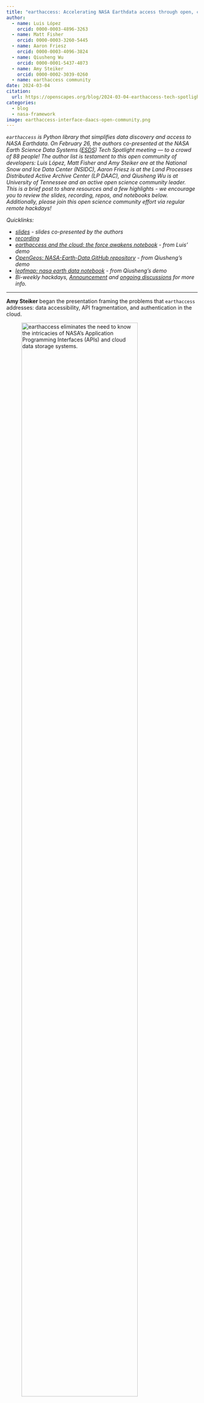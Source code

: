 ```yaml
---
title: "earthaccess: Accelerating NASA Earthdata access through open, collaborative development"
author: 
  - name: Luis López
    orcid: 0000-0003-4896-3263
  - name: Matt Fisher
    orcid: 0000-0003-3260-5445
  - name: Aaron Friesz
    orcid: 0000-0003-4096-3824
  - name: Qiusheng Wu
    orcid: 0000-0001-5437-4073
  - name: Amy Steiker
    orcid: 0000-0002-3039-0260  
  - name: earthaccess community
date: 2024-03-04 
citation:                                                                           
  url: https://openscapes.org/blog/2024-03-04-earthaccess-tech-spotlight/ 
categories: 
  - blog    
  - nasa-framework 
image: earthaccess-interface-daacs-open-community.png
---
```


*`earthaccess` is Python library that simplifies data discovery and access to NASA Earthdata. On February 26, the authors co-presented at the NASA Earth Science Data Systems ([ESDS](https://www.earthdata.nasa.gov/esds)) Tech Spotlight meeting — to a crowd of 88 people! The author list is testament to this open community of developers: Luis López, Matt Fisher and Amy Steiker are at the National Snow and Ice Data Center (NSIDC), Aaron Friesz is at the Land Processes Distributed Active Archive Center (LP DAAC), and Qiusheng Wu is at University of Tennessee and an active open science community leader. This is a brief post to share resources and a few highlights - we encourage you to review the slides, recording, repos, and notebooks below. Additionally, please join this open science community effort via regular remote hackdays!*

*Quicklinks:*

-   [*slides*](https://docs.google.com/presentation/d/1K5RbQj4OKWt49kznIF9ct-cmWADlvdYA0eI7dA7_fFg/edit#slide=id.g269ad4ab477_0_691) *- slides co-presented by the authors*
-   [*recording*](https://youtu.be/EIr3j1_wDc0)
-   [*earthaccess and the cloud: the force awakens notebook*](https://notebooksharing.space/view/48e044f22f8fd9bb18eb9dcb6d080a277dd5d1be203dd30b68a747e70c65aae7#displayOptions=) *- from Luis' demo*
-   [*OpenGeos: NASA-Earth-Data GitHub repository*](https://github.com/opengeos/NASA-Earth-Data) *- from Qiusheng's demo*
-   [*leafmap: nasa earth data notebook*](https://leafmap.org/notebooks/88_nasa_earth_data/) *- from Qiusheng's demo*
-   *Bi-weekly hackdays, [Announcement](https://github.com/nsidc/earthaccess/discussions/440) and [ongoing discussions](https://github.com/nsidc/earthaccess/discussions/categories/hack-days) for more info.*

------------------------------------------------------------------------

**Amy Steiker** began the presentation framing the problems that `earthaccess` addresses: data accessibility, API fragmentation, and authentication in the cloud.

![`earthaccess` eliminates the need to know the intricacies of NASA’s Application Programming Interfaces (APIs) and cloud data storage systems.](earthaccess-tech-spotlight-intro.png){fig-alt="screenshot of slide 5 titled earthaccess: making things simpler. left side shows code; right side text says what the code does: Line 4:   earthaccess handles authentication with NASA EDL.  Line 6:   earthaccess abstracts NASA’s search API (CMR).  Line 12: earthaccess can download or open data for both cloud and on-prem hosted datasets with the same code." fig-align="center" width="85%"}

She described **earthaccess as a community**, with roots in the [NASA Openscapes](https://nasa-openscapes.github.io/) community where staff with similar roles supporting users across the [DAACs](https://www.earthdata.nasa.gov/eosdis/daacs) (NASA data centers) have been able to learn, develop common tutorials, and teach together.

![The `earthaccess` design came from learning/responding to researcher pain points from cross-DAAC Hackathons and Champions Cohorts](earthaccess-tech-spotlight-hackathon.png){fig-alt="screenshot of slide 8, title Learning from cross-DAAC Hackathons & Tutorials. with screenshot of Luis presenting a python notebook in the JupyterHub and a quote \"earthaccess is a really nice improvement over the way we were doing S3 access\"" fig-align="center"}

![This community strategy is a theme and enabler of `earthaccess` growth and utilization.](earthaccess-tech-spotlight-community-strategy.png){fig-alt="screenshot of slide 9 titled Community strategy. with screenshot of GitHub activity graph, and green circle with phases 01 Discussion or Issue raised on GitHub; 02 Maintainer triaging ; 03 Develop, review, merge" fig-align="center"}

**Aaron Friesz** then shared about Earthdata Authentication - Old vs New. The old approach was 30 lines of code, where the user also had to interface with the Earthdata login site. `earthaccess` now replaces this with 1 line of code. Plus, `earthaccess` also takes care of AWS credentials.

LP DAAC uses `earthaccess` in all of its tutorials and teaching events, including [ECOSTRESS](https://ecostress.jpl.nasa.gov/) and [EMIT](https://earth.jpl.nasa.gov/emit/) workshops and hackathons. It has changed the way they work, develop, and teach.

Luis López, `earthaccess` lead developer, then shared about **scaling in the cloud using `earthaccess`** from a [`earthaccess` and the cloud: the force awakens notebook](https://notebooksharing.space/view/48e044f22f8fd9bb18eb9dcb6d080a277dd5d1be203dd30b68a747e70c65aae7#displayOptions=). He shared how `earthaccess` interfaces between DAACs-AWS and open science community resources.

![`earthaccess` interfaces between DAACs-AWS and open science community resources.](earthaccess-interface-daacs-open-community.png){fig-alt="earthaccess hex sticker in center with 3 orange bidirectional arrows pointing to DAAC logos and AWS logo on left and open science community logos e.g. pandas, plotly, jupyterhub, pangeo on right" fig-align="center"}

Luis demo'ed many parts of `earthaccess`:

-   Access remote files, automatically handling authentication and serialization.
-   Generate an on-the-fly Zarr compatible cache with Kerchunk!
-   Smart Access - Sneak peak today, *more details at SciPy 2024!*
-   Scale out workflows with Dask - [Processing Terabyte-Scale NASA Cloud Datasets with Coiled](https://blog.coiled.io/blog/processing-terabyte-scale-nasa-cloud-datasets-with-coiled.html)

Luis demo'd upcoming features in development for `earthaccess` that reduce egress sizes (saves NASA \$\$) and time to science! This is incredibly exciting!

```         
Egress:
 without earthaccess: 3199.29 MB 
 with earthaccess   :  112.0 MB

Time to science:
 without earthaccess: 15.9 minutes 
 with earthaccess   :  0.52 minutes
```

Qiusheng Wu then shared **earthaccess in action with leafmap**. Qiusheng built the [NASA Earth Data Catalog](https://github.com/opengeos/NASA-Earth-Data) on top of `earthaccess`, which uses GitHub Actions to pull the most recent metadata records for NASA Earthdata. Then, using leafmap — Python package for geospatial analysis and interactive mapping in a Jupyter environment that Qiusheng developed — users can interact and view the metadata on a map, exploring and selecting to find the data they want.

This is so exciting to have `earthaccess` involved as the 88th notebook example in the leafmap resource list! You can click to launch the notebook in different coding environments, including Google Colab.

**earthaccess has a lot of momentum moving forward as an open science community,** and we welcome you to join our bi-weekly hackdays: fostering new contributions through small group work aligning around specific topics or features. Please reach out if you are interested in joining! See our [Announcement](https://github.com/nsidc/earthaccess/discussions/440) and [ongoing discussions](https://github.com/nsidc/earthaccess/discussions/categories/hack-days) for more info.
